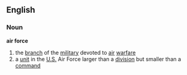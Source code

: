 == English ==
=== Noun ===
'''air force'''
{{wikipedia}}
# the [[branch]] of the [[military]] devoted to [[air]] [[warfare]]
# a [[unit]] in the [[U.S.]] Air Force larger than a [[division]] but smaller than a [[command]]